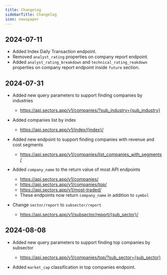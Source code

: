 ```yaml
---
title: Changelog
sidebarTitle: Changelog
icon: newspaper
---
```


## 2024-07-11

- Added Index Daily Transaction endpoint.
- Removed `analyst_rating` properties on company report endpoint.
- Added `analyst_rating_breakdown` and `technical_rating_reakdown` properties on company report endpoint inside `future` section.

## 2024-07-31

- Added new query parameters to support finding companies by industries
    - https://api.sectors.app/v1/companies/?sub_industry={sub_industry}

- Added companies list by index
    - https://api.sectors.app/v1/index/{index}/

- Added new endpoint to support finding companies with revenue and cost segments
    - https://api.sectors.app/v1/companies/list_companies_with_segments/

- Added `company_name` to the return value of most API endpoints 
    - https://api.sectors.app/v1/companies/
    - https://api.sectors.app/v1/companies/top/
    - https://api.sectors.app/v1/most-traded/
    - These endpoints now return `company_name` in addition to `symbol` 

- Change `sector/report` to `subsector/report`
    - https://api.sectors.app/v1/subsector/report/{sub_sector}/

## 2024-08-08

- Added new query parameters to support finding top companies by subsector
    - https://api.sectors.app/v1/companies/top/?sub_sector={sub_sector}

- Added `market_cap` classification in top companies endpoint.